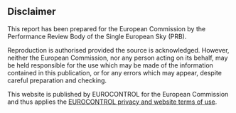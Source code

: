 ## Disclaimer

This report has been prepared for the European Commission by the Performance Review Body of the Single European Sky (PRB).

Reproduction is authorised provided the source is acknowledged. However, neither the European Commission, nor any person acting on its behalf, may be held responsible for the use which may be made of the information contained in this publication, or for any errors which may appear, despite careful preparation and checking.

This website is published by EUROCONTROL for the European Commission and thus applies the [EUROCONTROL privacy and website terms of use ](https://www.eurocontrol.int/info/privacy-and-website-terms-use).